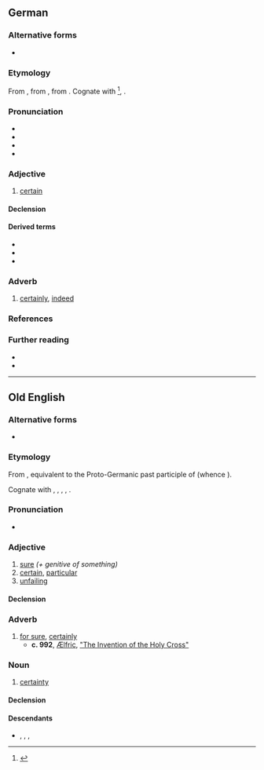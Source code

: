 {{also|gewiß}}
==German==

===Alternative forms===
* {{alter|de|gewiß}}

===Etymology===
{{root|de|ine-pro|*weyd-}}
From {{inh|de|gmh|gewis}}, from {{inh|de|goh|giwis}}, from {{inh|de|gem-pro|*gawissaz||known, certain, sure}}. Cognate with {{cog|nl|wis}}<ref>{{R:Kluge 1891|gewiß}}</ref>, {{cog|en|iwis}}.

===Pronunciation===
* {{IPA|de|/ɡəˈvɪs/}}
* {{rhymes|de|ɪs|s=2}}
* {{audio|de|DE-gewiss.ogg|audio}}
* {{audio|de|BY-gewiss.ogg|Audio (Bavarian)}}

===Adjective===
{{de-adj|er|gewissesten}}

# [[certain]]
#: {{ant|de|ungewiss}}

====Declension====
{{de-decl-adj|gewiss|gewisser|gewissest}}

====Derived terms====
* {{l|de|in gewisser Weise}}
* {{l|de|gewissermaßen}}
* {{l|de|Gewissheit}}

===Adverb===
{{de-adv}}

# [[certainly]], [[indeed]]
#: {{syn|de|sicherlich}}

===References===
<references/>

===Further reading===
* {{R:Duden}}
* {{R:DWDS}}

----

==Old English==

===Alternative forms===
* {{alter|ang|ġewis}}

===Etymology===
From {{inh|ang|gem-pro|*gawissaz||certain}}, equivalent to {{prefix|ang|ge||alt1=ġe-}} the Proto-Germanic past participle of {{m|gem-pro|*witaną}} (whence {{cog|ang|witan}}).

Cognate with {{cog|ofs|wiss}}, {{cog|osx|giwiss}}, {{cog|odt|*giwis}}, {{cog|goh|giwiss}}, {{cog|non|viss}}.

===Pronunciation===
* {{ang-IPA|ġewiss}}

===Adjective===
{{ang-adj|ġewiss}}

# [[sure]] ''(+ genitive of something)''
# [[certain]], [[particular]]
# [[unfailing]]

====Declension====
{{ang-adecl|ġewiss}}

===Adverb===
{{ang-adv|head=ġewiss}}

# [[for sure]], [[certainly]]
#* '''c. 992''', [[w:Ælfric of Eynsham|Ælfric]], [https://books.google.com/books?id=m2hVAAAAcAAJ&pg=PA306 "The Invention of the Holy Cross"]
#*: {{quote|ang|''Hēo becōm tō þǣre stōwe and āfand þrēo rōde. Ān wæs þæs Hǣlendes, and þā ōðra þāra þēofa. Þā nysse hēo '''ġewiss''' hwelcu wǣre Cristes rōd.''|She came to the place and discovered three crosses. One was Jesus', and the others belonged to the thieves. But she didn't know '''for sure''' which cross was Christ's.}}

===Noun===
{{ang-noun|head=ġewiss|n}}

# [[certainty]]

====Declension====
{{ang-decl-noun-a-n|ġewiss}}

====Descendants====
* {{desc|enm|ywis}}, {{l|en|iwis}}, {{l|en|wis}}, {{l|en|wiss}}